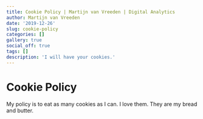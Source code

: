 ```yaml
---
title: Cookie Policy | Martijn van Vreeden | Digital Analytics
author: Martijn van Vreeden
date: '2019-12-26'
slug: cookie-policy
categories: []
gallery: true
social_off: true
tags: []
description: 'I will have your cookies.'
---
```


# Cookie Policy

My policy is to eat as many cookies as I can. I love them. They are my bread and butter.